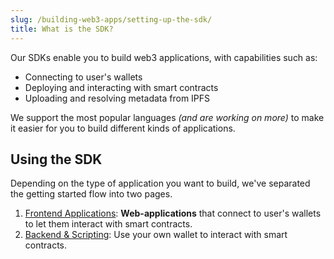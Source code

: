```yaml
---
slug: /building-web3-apps/setting-up-the-sdk/
title: What is the SDK?
---
```



<div className="heroGrid" style={{ alignItems: "flex-start" }}>
  <div style={{ width: "86%" }}>
    <p style={{ marginTop: "8px" }}>
      Our SDKs enable you to build web3 applications, with capabilities such as:
    </p>
    <ul>
      <li>Connecting to user's wallets</li>
      <li>Deploying and interacting with smart contracts</li>
      <li>Uploading and resolving metadata from IPFS</li>
    </ul>
    <p>
      We support the most popular languages <i>(and are working on more)</i> to
      make it easier for you to build different kinds of applications.
    </p>
  </div>
  <p style={{ marginTop: "-16px" }}>
    <SupportedLanguagesSection />
  </p>
</div>

## Using the SDK

Depending on the type of application you want to build, we've separated the getting started
flow into two pages.

1. [Frontend Applications](/getting-started/creating-a-web3-app/frontend): **Web-applications** that connect to user's wallets to let them interact with smart contracts.
2. [Backend & Scripting](/getting-started/creating-a-web3-app/backend): Use your own wallet to interact with smart contracts.
